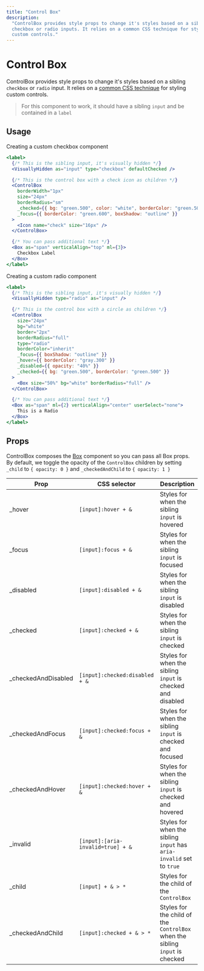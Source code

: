 ```yaml
---
title: "Control Box"
description:
  "ControlBox provides style props to change it's styles based on a sibling
  checkbox or radio inputs. It relies on a common CSS technique for styling
  custom controls."
---
```


# Control Box

ControlBox provides style props to change it's styles based on a sibling
`checkbox` or `radio` input. It relies on a
[common CSS technique](https://dev.to/lkopacz/create-custom-keyboard-accessible-checkboxes-2036)
for styling custom controls.

> For this component to work, it should have a sibling `input` and be contained
> in a `label`

## Usage

Creating a custom checkbox component

```jsx
<label>
  {/* This is the sibling input, it's visually hidden */}
  <VisuallyHidden as="input" type="checkbox" defaultChecked />

  {/* This is the control box with a check icon as children */}
  <ControlBox
    borderWidth="1px"
    size="24px"
    borderRadius="sm"
    _checked={{ bg: "green.500", color: "white", borderColor: "green.500" }}
    _focus={{ borderColor: "green.600", boxShadow: "outline" }}
  >
    <Icon name="check" size="16px" />
  </ControlBox>

  {/* You can pass additional text */}
  <Box as="span" verticalAlign="top" ml={3}>
    Checkbox Label
  </Box>
</label>
```

Creating a custom radio component

```jsx
<label>
  {/* This is the sibling input, it's visually hidden */}
  <VisuallyHidden type="radio" as="input" />

  {/* This is the control box with a circle as children */}
  <ControlBox
    size="24px"
    bg="white"
    border="2px"
    borderRadius="full"
    type="radio"
    borderColor="inherit"
    _focus={{ boxShadow: "outline" }}
    _hover={{ borderColor: "gray.300" }}
    _disabled={{ opacity: "40%" }}
    _checked={{ bg: "green.500", borderColor: "green.500" }}
  >
    <Box size="50%" bg="white" borderRadius="full" />
  </ControlBox>

  {/* You can pass additional text */}
  <Box as="span" ml={2} verticalAlign="center" userSelect="none">
    This is a Radio
  </Box>
</label>
```

## Props

ControlBox composes the [Box](/box) component so you can pass all Box props. By
default, we toggle the opacity of the `ControlBox` children by setting `_child`
to `{ opacity: 0 }` and `_checkedAndChild` to `{ opacity: 1 }`

| Prop                 | CSS selector                      | Description                                                                  |
| -------------------- | --------------------------------- | ---------------------------------------------------------------------------- |
| \_hover              | `[input]:hover + &`               | Styles for when the sibling `input` is hovered                               |
| \_focus              | `[input]:focus + &`               | Styles for when the sibling `input` is focused                               |
| \_disabled           | `[input]:disabled + &`            | Styles for when the sibling `input` is disabled                              |
| \_checked            | `[input]:checked + &`             | Styles for when the sibling `input` is checked                               |
| \_checkedAndDisabled | `[input]:checked:disabled + &`    | Styles for when the sibling `input` is checked and disabled                  |
| \_checkedAndFocus    | `[input]:checked:focus + &`       | Styles for when the sibling `input` is checked and focused                   |
| \_checkedAndHover    | `[input]:checked:hover + &`       | Styles for when the sibling `input` is checked and hovered                   |
| \_invalid            | `[input]:[aria-invalid=true] + &` | Styles for when the sibling `input` has `aria-invalid` set to `true`         |
| \_child              | `[input] + & > *`                 | Styles for the child of the `ControlBox`                                     |
| \_checkedAndChild    | `[input]:checked + & > *`         | Styles for the child of the `ControlBox` when the sibling `input` is checked |
